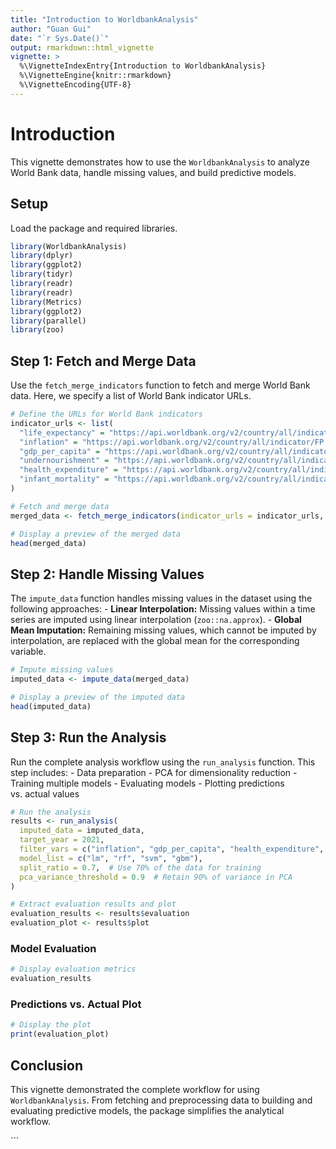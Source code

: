 ```yaml
---
title: "Introduction to WorldbankAnalysis"
author: "Guan Gui"
date: "`r Sys.Date()`"
output: rmarkdown::html_vignette
vignette: >
  %\VignetteIndexEntry{Introduction to WorldbankAnalysis}
  %\VignetteEngine{knitr::rmarkdown}
  %\VignetteEncoding{UTF-8}
---
```


# Introduction

This vignette demonstrates how to use the `WorldbankAnalysis` to analyze World Bank data, handle missing values, and build predictive models.

## Setup

Load the package and required libraries.

```r
library(WorldbankAnalysis)
library(dplyr)
library(ggplot2)
library(tidyr)
library(readr)
library(readr)
library(Metrics)
library(ggplot2)
library(parallel)
library(zoo)
```

## Step 1: Fetch and Merge Data

Use the `fetch_merge_indicators` function to fetch and merge World Bank data. Here, we specify a list of World Bank indicator URLs.

```r
# Define the URLs for World Bank indicators
indicator_urls <- list(
  "life_expectancy" = "https://api.worldbank.org/v2/country/all/indicator/SP.DYN.LE00.IN?format=json",
  "inflation" = "https://api.worldbank.org/v2/country/all/indicator/FP.CPI.TOTL.ZG?format=json",
  "gdp_per_capita" = "https://api.worldbank.org/v2/country/all/indicator/NY.GDP.PCAP.CD?format=json",
  "undernourishment" = "https://api.worldbank.org/v2/country/all/indicator/SN.ITK.DEFC.ZS?format=json",
  "health_expenditure" = "https://api.worldbank.org/v2/country/all/indicator/SH.XPD.CHEX.PC.CD?format=json",
  "infant_mortality" = "https://api.worldbank.org/v2/country/all/indicator/SP.DYN.IMRT.IN?format=json"
)

# Fetch and merge data
merged_data <- fetch_merge_indicators(indicator_urls = indicator_urls, num_cores = 2, start_year = 2015, end_year = 2022)

# Display a preview of the merged data
head(merged_data)
```

## Step 2: Handle Missing Values

The `impute_data` function handles missing values in the dataset using the following approaches:
- **Linear Interpolation:** Missing values within a time series are imputed using linear interpolation (`zoo::na.approx`).
- **Global Mean Imputation:** Remaining missing values, which cannot be imputed by interpolation, are replaced with the global mean for the corresponding variable.

```r
# Impute missing values
imputed_data <- impute_data(merged_data)

# Display a preview of the imputed data
head(imputed_data)
```

## Step 3: Run the Analysis

Run the complete analysis workflow using the `run_analysis` function. This step includes:
- Data preparation
- PCA for dimensionality reduction
- Training multiple models
- Evaluating models
- Plotting predictions vs. actual values

```r
# Run the analysis
results <- run_analysis(
  imputed_data = imputed_data,
  target_year = 2021,
  filter_vars = c("inflation", "gdp_per_capita", "health_expenditure", "infant_mortality", "undernourishment"),
  model_list = c("lm", "rf", "svm", "gbm"),
  split_ratio = 0.7,  # Use 70% of the data for training
  pca_variance_threshold = 0.9  # Retain 90% of variance in PCA
)

# Extract evaluation results and plot
evaluation_results <- results$evaluation
evaluation_plot <- results$plot
```

### Model Evaluation

```r
# Display evaluation metrics
evaluation_results
```

### Predictions vs. Actual Plot

```r
# Display the plot
print(evaluation_plot)
```

## Conclusion

This vignette demonstrated the complete workflow for using `WorldbankAnalysis`. From fetching and preprocessing data to building and evaluating predictive models, the package simplifies the analytical workflow.

```

